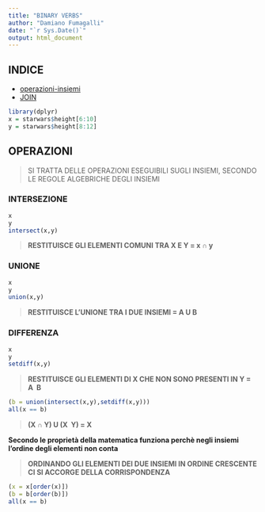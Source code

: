 ```yaml
---
title: "BINARY VERBS"
author: "Damiano Fumagalli"
date: "`r Sys.Date()`"
output: html_document
---
```



## **INDICE**

* [operazioni-insiemi](#OPERAZIONI)
* [JOIN](./Join.html)

```r
library(dplyr)
x = starwars$height[6:10]
y = starwars$height[8:12]
```

## **OPERAZIONI**
> SI TRATTA DELLE OPERAZIONI ESEGUIBILI SUGLI INSIEMI, SECONDO LE REGOLE ALGEBRICHE DEGLI INSIEMI


### **INTERSEZIONE**

```r
x
y
intersect(x,y)
```
> **RESTITUISCE GLI ELEMENTI COMUNI TRA X E Y = x ∩ y**


### **UNIONE**

```r
x
y
union(x,y)
```

> **RESTITUISCE L'UNIONE TRA I DUE INSIEMI = A U B**

### **DIFFERENZA**

```r
x
y
setdiff(x,y)
```

> **RESTITUISCE GLI ELEMENTI DI X CHE NON SONO PRESENTI IN Y = A \ B**

```r
(b = union(intersect(x,y),setdiff(x,y)))
all(x == b)
```
> **(X ∩ Y) U (X \ Y) = X**

**Secondo le proprietà della matematica funziona perchè negli insiemi l'ordine degli elementi non conta**


> **ORDINANDO GLI ELEMENTI DEI DUE INSIEMI IN ORDINE CRESCENTE CI SI ACCORGE DELLA CORRISPONDENZA**

```r
(x = x[order(x)])
(b = b[order(b)])
all(x == b)
```

## 






